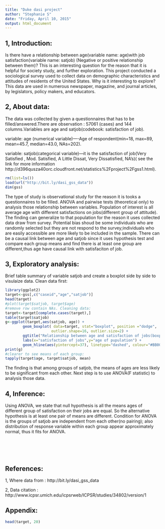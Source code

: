 ```yaml
---
title: "Duke dasi project"
author: "Stephanie S"
date: "Friday, April 10, 2015"
output: html_document
---
```

1, Introduction:
---
Is there have a relationship between age(variable name: age)with job satisfaction(variable name: satjob) (Negative or positive relationship between them)? This is an interesting question for the reason that it is helpful for society study, and further exploration. This project conducted a sociological survey used to collect data on demographic characteristics and attitudes of residents of the United States. Why is it interesting to explore? This data are used in numerous newspaper, magazine, and journal articles, by legislators, policy makers, and educators.

2, About data:
---

The data was collected by given a questionnaires that has to be filled/answered.There are observation : 57061 (cases) and 144 columns.Variables are age and satjob(codebook: satisfaction of job).

variable: age (numerical variable)----Age of respondent(min=18, max=89, mean=45.7, median=43.0, NAs=202). 

variable: satjob(categorical variable)---it is the satisfaction of job(Very Satisfied , Mod. Satisfied, A Little Dissat, Very Dissatisfied, NA's)( see the link for more information  http://d396qusza40orc.cloudfront.net/statistics%2Fproject%2Fgss1.html).


```r
rm(list=ls())
load(url("http://bit.ly/dasi_gss_data"))
dim(gss)
```

The type of study is observational study for the reason it is tooks a questionnaires to be filled. ANOVA and pairwise tests (theoretical only) to analysis those relationship between variables. Population of interest is all average age with different satisfactions on jobs(different group of attitude). The finding can generalize to that population for the reason it uses collected data draw from survey. Potential bias shoud be some individuals who are randomly selected but they are not respond to the survey;individuals who are easily accessible are more likely to be included in the sample. There can be a causal link between age and satjob since it uses hypothesis test and compare each group means and find there is at least one group are different,thus age have causal link with satisfaciton of job.

3, Exploratory analysis: 
---
Brief table summary of variable satjob and create a boxplot side by side to visulaize data.
Clean data first:

```r
library(ggplot2)
target<-gss[,c("caseid","age","satjob")]
head(target)
#plot(target$satjob, target$age)
#remove row contain NAs. Cleaning data: 
target<-target[complete.cases(target),]
table(target$satjob)
g<-ggplot(target,aes(satjob, age)) +
        geom_boxplot( data=target, stat="boxplot", position ="dodge", 
                     outlier.shape=16, outlier.size=2) +
        ggtitle("Relationship between age and satisfaction of jobs(boxplot)") +
        labs(x="satisfaction of jobs",y="age of pupulation") +
        geom_hline(aes(yintercept=37), linetype="dashed", colour="#BB0000")
print(g)
#clearer to see means of each group: 
tapply(target$age, target$satjob, mean)  
```

The finding is that among groups of satjob, the means of ages are less likely to be significant from each other. Next step is to use ANOVA(F statistic) to analysis those data.

4, Inference:
---
Using ANOVA, we state that null hypothesis is all the means ages of different group of satisfaction on their jobs are equal. So the alternative hypothesis is at least one pair of means are different. Condition for ANOVA is the groups of satjob are independent from each other(no pairing); also distribution of response variable within each group appear approximately normal, thus it fits for ANOVA.


```r

```

```r

```

```r

```

```r

```

```r

```
References: 
---

1, Where data from : http://bit.ly/dasi_gss_data 

2, Data citation : http://www.icpsr.umich.edu/icpsrweb/ICPSR/studies/34802/version/1

Appendix: 
---
```r
head(target, 20)

```





